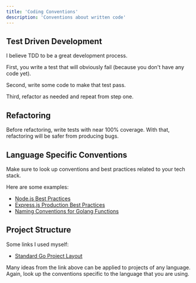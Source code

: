 ```yaml
---
title: 'Coding Conventions'
description: 'Conventions about written code'
---
```


## Test Driven Development

I believe TDD to be a great development process.

First, you write a test that will obviously fail (because you don't have any code yet).

Second, write some code to make that test pass.

Third, refactor as needed and repeat from step one.

## Refactoring

Before refactoring, write tests with near 100% coverage. With that, refactoring will be safer from producing bugs.

## Language Specific Conventions

Make sure to look up conventions and best practices related to your tech stack.

Here are some examples:

- [Node.js Best Practices](https://github.com/goldbergyoni/nodebestpractices)
- [Express.js Production Best Practices](https://expressjs.com/en/advanced/best-practice-performance.html)
- [Naming Conventions for Golang Functions](https://www.golangprograms.com/naming-conventions-for-golang-functions.html)

## Project Structure

Some links I used myself:

- [Standard Go Project Layout](https://github.com/golang-standards/project-layout)

Many ideas from the link above can be applied to projects of any language. Again, look up the conventions specific to the language that you are using.

